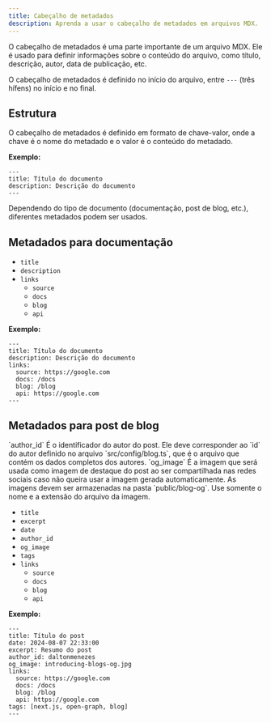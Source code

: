 ```yaml
---
title: Cabeçalho de metadados
description: Aprenda a usar o cabeçalho de metadados em arquivos MDX.
---
```


O cabeçalho de metadados é uma parte importante de um arquivo MDX.
Ele é usado para definir informações sobre o conteúdo do arquivo,
como título, descrição, autor, data de publicação, etc.

O cabeçalho de metadados é definido no início do arquivo, entre `---` (três hífens) no início e no final.

## Estrutura

O cabeçalho de metadados é definido em formato de chave-valor, onde a chave é o nome do metadado e o valor é o conteúdo do metadado.

**Exemplo:**

```mdx
---
title: Título do documento
description: Descrição do documento
---
```

Dependendo do tipo de documento (documentação, post de blog, etc.), diferentes metadados podem ser usados.

## Metadados para documentação

- `title`
- `description`
- `links`
  - `source`
  - `docs`
  - `blog`
  - `api`

**Exemplo:**

```mdx
---
title: Título do documento
description: Descrição do documento
links:
  source: https://google.com
  docs: /docs
  blog: /blog
  api: https://google.com
---
```

## Metadados para post de blog

<Alert className="my-4" variant="warning">
  <AlertTitle className="font-bold">`author_id`</AlertTitle>

  <AlertDescription className="pl-2">
    É o identificador do autor do post.
    Ele deve corresponder ao `id` do autor definido no arquivo `src/config/blog.ts`,
    que é o arquivo que contém os dados completos dos autores.
  </AlertDescription>
</Alert>

<Alert className="my-4" variant="warning">
  <AlertTitle className="font-bold">`og_image`</AlertTitle>

  <AlertDescription className="pl-2">
    É a imagem que será usada como imagem de destaque do post ao ser compartilhada nas redes sociais caso não queira usar a imagem gerada automaticamente.
    As imagens devem ser armazenadas na pasta `public/blog-og`.
    Use somente o nome e a extensão do arquivo da imagem.
  </AlertDescription>
</Alert>

- `title`
- `excerpt`
- `date`
- `author_id`
- `og_image`
- `tags`
- `links`
  - `source`
  - `docs`
  - `blog`
  - `api`

**Exemplo:**

```mdx
---
title: Título do post
date: 2024-08-07 22:33:00
excerpt: Resumo do post
author_id: daltonmenezes
og_image: introducing-blogs-og.jpg
links:
  source: https://google.com
  docs: /docs
  blog: /blog
  api: https://google.com
tags: [next.js, open-graph, blog]
---
```





